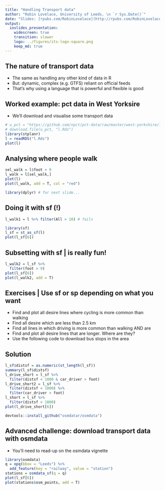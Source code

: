 ```yaml
---
title: "Handling Transport data"
author: "Robin Lovelace, University of Leeds, \n `r Sys.Date()`"
date: "Slides: [rpubs.com/RobinLovelace](http://rpubs.com/RobinLovelace)"
output:
  ioslides_presentation:
    widescreen: true
    transition: slower
    logo: ../figures/its-logo-square.png
    keep_md: true
---
```


## The nature of transport data

- The same as handling any other kind of data in R
- But: dynamic, complex (e.g. GTFS) reliant on official feeds
- That's why using a language that is powerful and flexible is good

## Worked example: pct data in West Yorksire

- We'll download and visualise some transport data

```r
# u_pct = "https://github.com/npct/pct-data/raw/master/west-yorkshire/l.Rds"
# download.file(u_pct, "l.Rds")
library(stplanr)
l = readRDS("l.Rds")
plot(l)
```

## Analysing where people walk

```r
sel_walk = l$foot > 9
l_walk = l[sel_walk,]
plot(l)
plot(l_walk, add = T, col = "red")

library(dplyr) # for next slide...
```

## Doing it with sf (!)

```r
l_walk1 = l %>% filter(All > 10) # fails
```

```r
library(sf)
l_sf = st_as_sf(l)
plot(l_sf[6])
```

## Subsetting with sf | is really fun!

```r
l_walk2 = l_sf %>% 
  filter(foot > 9)
plot(l_sf[6])
plot(l_walk2, add = T)
```





## Exercises | Use sf or sp depending on what you want

- Find and plot all desire lines where cycling is more common than walking 
- Find all desire which are less than 2.5 km 
- Find all lines in which driving is more common than walking AND are 
- Find and plot all desire lines that are longer. Where are they?
- Use the following code to download bus stops in the area

## Solution

```r
l_sf$distsf = as.numeric(st_length(l_sf))
summary(l_sf$distsf)
l_drive_short = l_sf %>% 
  filter(distsf < 1000 & car_driver > foot)
l_drive_short2 = l_sf %>% 
  filter(distsf < 1000) %>% 
  filter(car_driver > foot)
l_short = l_sf %>% 
  filter(distsf < 1000)
plot(l_drive_short[6])
```


```r
devtools::install_github("osmdatar/osmdata")
```


## Advanced challenge: download transport data with osmdata 

- You'll need to read-up on the osmdata vignette

```r
library(osmdata)
q = opq(bbox = "Leeds") %>% 
  add_feature(key = "railway", value = "station")
stations = osmdata_sf(q = q)
plot(l_sf[6])
plot(stations$osm_points, add = T)
```
